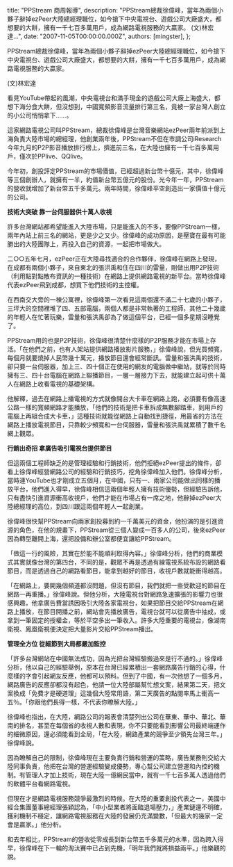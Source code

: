 
  title: "PPStream 商周報導",
  description: "PPStream總裁徐偉峰，當年為兩個小夥子辭掉ezPeer大陸總經理職位，如今搶下中央電視台、遊戲公司大廠盛大，都想要的大餅，擁有一千七百多萬用戶，成為網路電視服務的大贏家。 (文)林宏達...",
  date: "2007-11-05T00:00:00.000Z",
  authors: [mingster],
};

<p>PPStream總裁徐偉峰，當年為兩個小夥子辭掉ezPeer大陸總經理職位，如今搶下中央電視台、遊戲公司大廠盛大，都想要的大餅，擁有一千七百多萬用戶，成為網路電視服務的大贏家。</p>
<p>(文)林宏達</p>
<p>看見YouTube帶起的風潮，中央電視台和滿手現金的遊戲公司大廠上海盛大，都想下海分食大餅，但沒想到，中國寬頻影音流量排行第三名，竟被一家台灣人創立的小公司悄悄拿下……。</p>
<p>這家網路電視公司叫PPStream，總裁徐偉峰是台灣音樂網站ezPeer兩年前派到上海負責大陸市場的總經理，他創業兩年後，PPStream不但在市調公司iResearch今年九月的P2P影音播放排行榜上，擠進前三名，在大陸也擁有一千七百多萬用戶，僅次於PPlive、QQlive。</p>
<p>今年初，創投評定PPStream的市場價值，已經超過新台幣十億元，其中，徐偉峰等三個創辦人，就擁有一半，約值新台幣五億元的股份。光今年一年，PPStream的營收就增加了新台幣五千多萬元。兩年時間，徐偉峰平空創造出一家價值十億元的公司。</p>
<p><strong>技術大突破  靠一台伺服器供十萬人收視 </strong></p>
<p>許多台灣網站都希望能進入大陸市場，只是能進入的不多，要像PPStream一樣，兩年內站上前三名的網站，更是少之又少。徐偉峰的成功原因，是壓寶在最有可能勝出的大陸團隊上，再投入自己的資源，一起把市場做大。</p>
<p>二○○五年七月，ezPeer正在大陸尋找適合的合作夥伴，徐偉峰在網路上發現，在成都有兩個小夥子，來自東北的張洪禹和住在四川的雷量，剛做出用P2P技術（利用點對點散布資訊的一種技術）在網路上提供網路電視的新平台。當時徐偉峰代表ezPeer飛到成都，想買下他們技術的主控權。</p>
<p>在西南交大旁的一棟公寓裡，徐偉峰第一次看見這兩個還不滿二十七歲的小夥子，三坪大的空間裡堆了四、五部電腦，兩個人都是非常執著的工程師，其他二十幾歲的年輕人在忙著玩樂，雷量和張洪禹卻為了做這個平台，已經一個多星期沒睡覺了。</p>
<p>PPStream用的也是P2P技術，徐偉峰很清楚什麼樣的P2P服務才能在市場上存活。「在他們之前，也有人架站提供網路播放影片服務，」徐偉峰說，但光買頻寬，每個月就要燒掉人民幣幾十萬元，播放節目還會經常斷訊。雷量和張洪禹的技術，卻只要一台伺服器，加上三、四十個正在使用的網友的電腦做中繼站，就等於同時擁有三、四十台電腦在網路上聯播節目，一層一層接力下去，就能建立起可供十萬人在網路上收看電視的基礎架構。</p>
<p>他解釋，過去在網路上播電視的方式就像開台大卡車在網路上跑，必須要有像高速公路一樣的寬頻網路才能播放，「他們的技術是把卡車拆成無數腳踏車，到用戶的電腦上再組合成大卡車，」這種技術就能從網路上自動找到捷徑，用最省的方法在網路上播放電視節目，只靠較少頻寬和一台伺服器，雷量和張洪禹就累積了數千名網上觀眾。</p>
<p><strong>行銷出奇招  拿廣告吸引電視台提供節目 </strong></p>
<p>但這兩個工程師缺乏的是管理經驗和行銷技術，他們拒絕ezPeer提出的條件，卻看上徐偉峰經營網路公司的經驗和行銷技巧，挖角徐偉峰加入他們。徐偉峰分析，當時連YouTube也才剛成立五個月，在中國，只有一、兩家公司能做出同樣的播放平台，他們進入得早，徐偉峰相信這兩個年輕人擁有技術優勢，但經驗告訴他，只有盡快引進資源衝高收視戶，他們才能在市場占有一席之地，他辭掉ezPeer大陸總經理的高位，到四川跟這兩個年輕人一起創業。</p>
<p>徐偉峰很快幫PPStream向兩家創投募到約一千萬美元的資金，他扮演的是引進資源的角色，在他的規畫下，PPStream從三個人變成一百多人的公司，後來ezPeer因為轉型離開上海，還把設備和辦公室都便宜讓給PPStream。</p>
<p>「做這一行的風險，其實在於能不能順利取得內容。」徐偉峰分析，他們的商業模式其實就像台灣的第四台，不同的是，觀眾不再是透過有線電視系統布設的網路看節目，而是透過自己的網路看節目，能拿到越好的節目，收視戶數就能衝得越高。</p>
<p>「在網路上，要開幾個頻道都沒問題，但沒有節目，我們就把一些受歡迎的節目在網路一再重播。」徐偉峰說。但他分析，大陸電視台對網路急速擴張的影響力也很感興趣，他拿廣告費當誘因吸引大陸各家電視台，如果把節目交給PPStream在網路上播放，在節目開播之前，網站會先播放廣告，電視台就可以從廣告中抽成，或拿到一筆固定的授權金，等於平空多出一筆收入。許多大陸重要的電視台，像湖南衛視、鳳凰衛視便決定把大量影片交給PPStream播出。</p>
<p><strong>管理全方位  從細節到大局都嚴加監控 </strong></p>
<p>「許多台灣網站在中國無法成功，因為光把台灣經驗搬過來是行不通的。」徐偉峰分析，他以自己的經驗舉例，原本在台灣已經累積出一套網路廣告行銷的心得，什麼樣的字會引起網友反應，他都可以預料。但到了中國，有一次他想了一個多月，網路廣告的反應卻都沒有起色，他請一位大陸部屬幫忙想文案，結果第二天，把文案換成「免費才是硬道理」這幾個大陸常用語，第二天廣告的點閱率馬上衝高一五％。「你跟他們長得一樣，不代表你瞭解大陸。」</p>
<p>徐偉峰也指出，在大陸，網路公司的報表會清楚列出公司在華東、華中、華北、華南的排名，甚至在每個省的收視人數和表現，你不只要能看到影響公司最終端運作的細微原因，還必須能看到全局，「在大陸，網路產業的競爭至少領先台灣三年。」徐偉峰說。</p>
<p>因為瞭解自己的限制，徐偉峰現在主要負責行銷和營運的策略，廣告業務則交給大陸同事負責，他把在台灣的營運經驗變成優勢，專心幫公司建立營運和內控的機制。有管理人才加上技術，現在大陸一億網民當中，就有一千七百多萬人透過他們的軟體平台看網路電視。</p>
<p>但現在才是網路電視服務競爭最激烈的時候。在大陸的重要創投代表之一，美國中經合集團董事總經理張穎認為，「中小型業者將面臨退場壓力，」產業鏈還不明確，獲利機制不穩定，讓網路電視服務在大陸的發展仍充滿變數，「但最大的幾家一定會是贏家。」他分析。</p>
<p>和去年相比，PPStream的營收從零成長到新台幣五千多萬元的水準，因為跨入得早，徐偉峰在下一輪的淘汰賽中已占到先機，「明年我們就將損益兩平。」他樂觀的說。</p>
